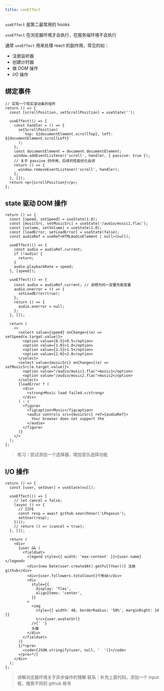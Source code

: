 ```yaml
---
title: useEffect
---
```


`useEffect` 是第二最常用的 hooks

`useEffect` 在浏览器环境才会执行，在服务端环境不会执行

通常 `useEffect` 用来处理 react 的副作用，常见的如：

- 注册监听器
- 创建计时器
- 做 _DOM_ 操作
- _I/O_ 操作

## 绑定事件

```tsx live
// 实现一个现实滚动条的组件
return () => {
  const [scrollPosition, setScrollPosition] = useState('');

  useEffect(() => {
    const handler = () => {
      setScrollPosition(
        `top: ${documentElement.scrollTop}, left: ${documentElement.scrollLeft}`
      );
    };
    const documentElement = document.documentElement;
    window.addEventListener('scroll', handler, { passive: true });
    // 关于 passive 的作用，后续的性能优化会讲
    return () => {
      window.removeEventListener('scroll', handler);
    };
  }, []);
  return <p>{scrollPosition}</p>;
};
```

## state 驱动 DOM 操作

```tsx live
return () => {
  const [speed, setSpeed] = useState(1.0);
  const [musicSrc, setMusicSrc] = useState('/audio/music1.flac');
  const [volume, setVolume] = useState(1.0);
  const [loadError, setLoadError] = useState(false);
  const audioRef = useRef<HTMLAudioElement | null>(null);

  useEffect(() => {
    const audio = audioRef.current;
    if (!audio) {
      return;
    }
    audio.playbackRate = speed;
  }, [speed]);

  useEffect(() => {
    const audio = audioRef.current; // 说明为何一定要先取变量
    audio.onerror = () => {
      setLoadError(true);
    };
    return () => {
      audio.onerror = null;
    };
  }, []);

  return (
    <>
      <select value={speed} onChange={(e) => setSpeed(e.target.value)}>
        <option value={0.5}>0.5</option>
        <option value={1.0}>1.0</option>
        <option value={1.5}>1.5</option>
        <option value={2.0}>2.0</option>
      </select>
      <select value={musicSrc} onChange={(e) => setMusicSrc(e.target.value)}>
        <option value="/audio/music1.flac">music1</option>
        <option value="/audio/music2.flac">music2</option>
      </select>
      {loadError ? (
        <div>
          <strong>Music load failed.</strong>
        </div>
      ) : (
        <figure>
          <figcaption>Music</figcaption>
          <audio controls src={musicSrc} ref={audioRef}>
            Your browser does not support the
          </audio>
        </figure>
      )}
    </>
  );
};
```

> 练习：尝试添加一个选择器，增加音乐选择功能

## I/O 操作

```tsx live
return () => {
  const [user, setUser] = useState(null);

  useEffect(() => {
    // let cancel = false;
    (async () => {
      // IIFE
      const resp = await github.searchUser('LPegasus');
      setUser(resp);
    })();
    // return () => (cancel = true);
  }, []);

  return (
    <div>
      {user && (
        <fieldset>
          <legend style={{ width: 'max-content' }}>{user.name}</legend>
          <div>{new Date(user.createdAt).getFullYear()} 注册 github</div>
          <div>{user.followers.totalCount}个粉丝</div>
          <div
            style={{
              display: 'flex',
              alignItems: 'center',
            }}
          >
            <img
              style={{ width: 48, borderRadius: '50%', marginRight: 14 }}
              src={user.avatarUrl}
            />{' '}
            头像
          </div>
        </fieldset>
      )}
      {/*<pre>
        <code>{JSON.stringify(user, null, '  ')}</code>
      </pre>*/}
    </div>
  );
};
```

> 讲解浏览器环境关于异步操作的理解
> 联系：补充上面代码，添加一个 input 框，搜索不同的 github 账号
